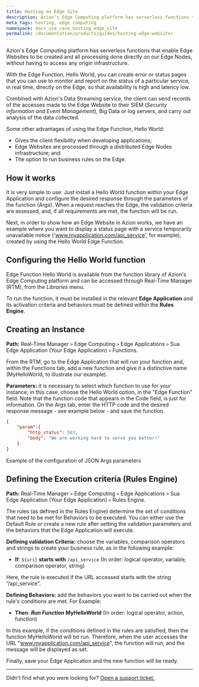 ```yaml
---
title: Hosting an Edge Site
description: Azion's Edge Computing platform has serverless functions that enable Edge Websites to be created and all processing done directly on our Edge Nodes, without having to access any origin infrastructure.
meta_tags: hosting, edge computing
namespace: docs_use_case_hosting_edge_site
permalink: /documentation/products/guides/hosting-edge-website/
---
```


Azion's Edge Computing platform has serverless functions that enable Edge Websites to be created and all processing done directly on our Edge Nodes, without having to access any origin infrastructure. 

With the Edge Function, Hello World, you can create error or status pages that you can use to monitor and report on the status of a particular service, in real time, directly on the Edge, so that availability is high and latency low.

Combined with Azion's Data Streaming service, the client can send records of the accesses made to the Edge Website to their SIEM (_Security information and Event Management_), Big Data or log servers, and carry out analysis of the data collected.

Some other advantages of using the Edge Function, Hello World:

* Gives the client flexibility when developing applications;
* Edge Websites are processed through a distributed Edge Nodes infrastructure; and
* The option to run business rules on the Edge.

## How it works

It is very simple to use: Just install a Hello World function within your Edge Application and configure the desired response through the parameters of the function (Args). When a request reaches the Edge, the validation criteria are assessed, and, if all requirements are met, the function will be run.

Next, in order to show how an Edge Website in Azion works, we have an example where you want to display a status page with a service temporarily unavailable notice ('www.myapplication.com/api_service', for example), created by using the Hello World Edge Function. 

## Configuring the Hello World function

Edge Function Hello World is available from the function library of Azion's Edge Computing platform and can be accessed through Real-Time Manager (RTM), from the _Libraries_ menu.

To run the function, it must be installed in the relevant **Edge Application** and its activation criteria and behaviors must be defined within the **Rules Engine**.

## Creating an Instance

**Path:** Real-Time Manager `>` Edge Computing `>` Edge Applications `>` Sua Edge Application (Your Edge Application) `>` Functions.

From the RTM, go to the Edge Application that will run your function and, within the Functions tab, add a new function and give it a distinctive name (MyHelloWorld, to illustrate our example).

**Parameters:** it is necessary to select which function to use for your instance; in this case, choose the Hello World option, in the "Edge Function" field. Note that the function code that appears in the Code field, is just for information. On the Args tab, enter the HTTP code and the desired response message - see example below - and save the function. 
``` json
{
    "param":{
        "http_status": 503,
        "body": "We are working hard to serve you better!"
    }
}
```
Example of the configuration of JSON Args parameters

## Defining the Execution criteria (Rules Engine)

**Path:** Real-Time Manager `>` Edge Computing `>` Edge Applications `>` Sua Edge Application (Your Edge Application) `>` Rules Engine.

The rules (as defined in the Rules Engine) determine the set of conditions that need to be met for Behaviors to be executed. You can either use the Default Rule or create a new rule after setting the validation parameters and the behaviors that the Edge Application will execute.

**Defining validation Criteria:** choose the variables, comparison operators and strings to create your business rule, as in the following example:

* **If**: `${uri}` **starts with** `/api_service`
(In order: logical operator, variable, comparison operator, string)

Here, the rule is executed if the URL accessed starts with the string “/api_service”.

**Defining Behaviors:** add the behaviors you want to be carried out when the rule's conditions are met. For Example:

* **Then**: ***Run Function*** **MyHelloWorld**
(In order: logical operator, action, function)

In this example, if the conditions defined in the rules are satisfied, then the function MyHelloWorld will be run. Therefore, when the user accesses the URL "www.myapplication.com/api_service", the function will run, and the message will be displayed as set.

Finally, save your Edge Application and the new function will be ready. 

---

Didn’t find what you were looking for? [Open a support ticket.](https://tickets.azion.com/)
